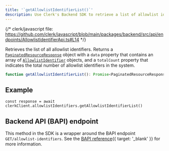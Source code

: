 ```yaml
---
title: '`getAllowlistIdentifierList()`'
description: Use Clerk's Backend SDK to retrieve a list of allowlist identifiers.
---
```


{/* clerk/javascript file: https://github.com/clerk/javascript/blob/main/packages/backend/src/api/endpoints/AllowlistIdentifierApi.ts#L14 */}

Retrieves the list of all allowlist identifiers. Returns a [`PaginatedResourceResponse`](/docs/references/backend/types/paginated-resource-response) object with a `data` property that contains an array of [`AllowlistIdentifier`](/docs/references/backend/types/backend-allowlist-identifier) objects, and a `totalCount` property that indicates the total number of allowlist identifiers in the system.

```ts
function getAllowlistIdentifierList(): Promise<PaginatedResourceResponse<AllowlistIdentifier[]>>
```

## Example

<Include src="_partials/backend/usage" />

```tsx
const response = await clerkClient.allowlistIdentifiers.getAllowlistIdentifierList()
```

## Backend API (BAPI) endpoint

This method in the SDK is a wrapper around the BAPI endpoint `GET/allowlist-identifiers`. See the [BAPI reference](/docs/reference/backend-api/tag/Allow-list-Block-list#operation/ListAllowlistIdentifiers){{ target: '_blank' }} for more information.

